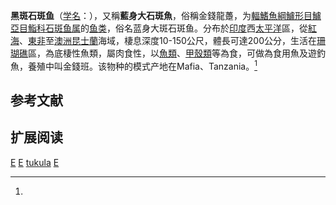 {{Speciesbox 
| genus = Epinephelus
| species = tukula
| status = LC
| status_system = IUCN3.1
| image = Epinephelus tukula.jpg
| authority = Morgans, 1959<ref name='id7109'>{{cite web| url =http://www.bioinfo.cn/db05/BjdwSpecies.php?action=view&id=7109| title =黑斑石斑鱼| work =中国动物物种编目数据库| publisher =中国科学院微生物研究所| author =中国科学院动物研究所| accessdate =2009-04-16| deadurl =yes| archiveurl =https://web.archive.org/web/20160305015359/http://www.bioinfo.cn/db05/BjdwSpecies.php?action=view&id=7109| archivedate =2016-03-05}}</ref>
| synonyms = 
}}
'''黑斑石斑鱼'''（[[学名|学名]]：{{lang|la|''Epinephelus tukula''}}），又稱'''藍身大石斑魚'''，俗稱金錢龍躉，为[[輻鰭魚綱|輻鰭魚綱]][[鱸形目|鱸形目]][[鱸亞目|鱸亞目]][[鮨科|鮨科]][[石斑鱼属|石斑鱼属]]的[[鱼类|鱼类]]，俗名蓝身大斑石斑鱼。分布於[[印度|印度]]西[[太平洋|太平洋]]區，從[[紅海|紅海]]、[[東非|東非]]至[[澳洲|澳洲]][[昆士蘭|昆士蘭]]海域，棲息深度10-150公尺，體長可達200公分，生活在[[珊瑚礁|珊瑚礁]]區，為底棲性魚類，屬肉食性，以[[魚類|魚類]]、[[甲殼類|甲殼類]]等為食，可做為食用魚及遊釣魚，養殖中叫金錢班。该物种的模式产地在Mafia、Tanzania。<ref name='id7109'/>

== 参考文献 ==
{{reflist}}

== 扩展阅读 ==
{{refbegin}}
{{wikispecies-inline|Epinephelus tukula|黑斑石斑鱼}}
{{refend}}
{{Taxonbar|from=Q1204162}}

[[Category:食用魚|E]]
[[Category:巨型動物|E]]
[[Category:石斑鱼属|tukula]]
[[Category:1959年描述的魚類|E]]

{{鱸形目小作品}}